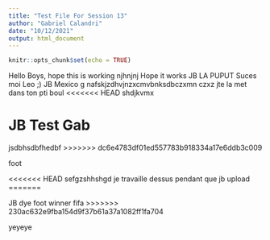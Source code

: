 ```yaml
---
title: "Test File For Session 13"
author: "Gabriel Calandri"
date: "10/12/2021"
output: html_document
---
```


```r
knitr::opts_chunk$set(echo = TRUE)
```

Hello Boys, hope this is working
njhnjnj
Hope it works 
JB LA PUPUT
Suces moi Leo ;)
JB Mexico g
nafskjzdhvjnzxcmvbnksdbczxmn czxz
jte la met dans ton pti boul
<<<<<<< HEAD
shdjkvmx

JB Test Gab
=======

jsdbhsdbfhedbf
>>>>>>> dc6e4783df01ed557783b918334a17e6ddb3c009 

foot

<<<<<<< HEAD
sefgzshhshgd je travaille dessus pendant que jb upload 
=======


JB dye foot winner fifa
>>>>>>> 230ac632e9fba154d9f37b61a37a1082ff1fa704

yeyeye
